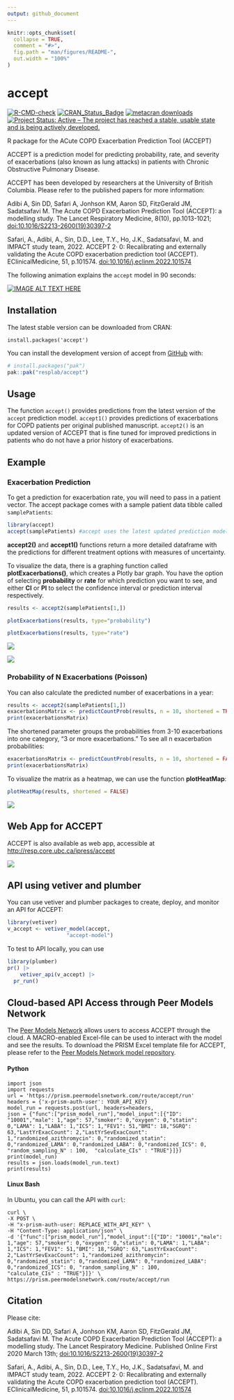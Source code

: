 ```yaml
---
output: github_document
---
```


<!-- README.md is generated from README.Rmd. Please edit that file -->

```r
knitr::opts_chunk$set(
  collapse = TRUE,
  comment = "#>",
  fig.path = "man/figures/README-",
  out.width = "100%"
)
```

# accept

<!-- badges: start -->

[![R-CMD-check](https://github.com/resplab/accept/actions/workflows/R-CMD-check.yaml/badge.svg)](https://github.com/resplab/accept/actions/workflows/R-CMD-check.yaml) [![CRAN_Status_Badge](https://www.r-pkg.org/badges/version/accept)](https://cran.r-project.org/package=accept) [![metacran downloads](https://cranlogs.r-pkg.org/badges/accept)](https://cran.r-project.org/package=accept) [![Project Status: Active -- The project has reached a stable, usable state and is being actively developed.](https://www.repostatus.org/badges/latest/active.svg)](https://www.repostatus.org/#active)

<!-- badges: end -->

R package for the ACute COPD Exacerbation Prediction Tool (ACCEPT)

ACCEPT is a prediction model for predicting probability, rate, and severity of exacerbations (also known as lung attacks) in patients with Chronic Obstructive Pulmonary Disease.

ACCEPT has been developed by researchers at the University of British Columbia. Please refer to the published papers for more information:

Adibi A, Sin DD, Safari A, Jonhson KM, Aaron SD, FitzGerald JM, Sadatsafavi M. The Acute COPD Exacerbation Prediction Tool (ACCEPT): a modelling study. The Lancet Respiratory Medicine, 8(10), pp.1013-1021; [doi:10.1016/S2213-2600(19)30397-2](https://www.thelancet.com/journals/lanres/article/PIIS2213-2600%2819%2930397-2/fulltext)

Safari, A., Adibi, A., Sin, D.D., Lee, T.Y., Ho, J.K., Sadatsafavi, M. and IMPACT study team, 2022. ACCEPT 2· 0: Recalibrating and externally validating the Acute COPD exacerbation prediction tool (ACCEPT). EClinicalMedicine, 51, p.101574. [doi:10.1016/j.eclinm.2022.101574](http://doi.org/10.1016/j.eclinm.2022.101574)

The following animation explains the `accept` model in 90 seconds:

[![IMAGE ALT TEXT HERE](https://img.youtube.com/vi/UuGLN128Z3Y/0.jpg)](https://www.youtube.com/watch?v=UuGLN128Z3Y)

## Installation

The latest stable version can be downloaded from CRAN:

`install.packages('accept')`

You can install the development version of accept from [GitHub](https://github.com/) with:

``` r
# install.packages("pak")
pak::pak("resplab/accept")
```

## Usage

The function `accept()` provides predictions from the latest version of the `accept` prediction model. `accept1()` provides predictions of exacerbations for COPD patients per original published manuscript. `accept2()` is an updated version of ACCEPT that is fine tuned for improved predictions in patients who do not have a prior history of exacerbations.

## Example

### Exacerbation Prediction

To get a prediction for exacerbation rate, you will need to pass in a patient vector. The accept package comes with a sample patient data tibble called `samplePatients`:

```r
library(accept)
accept(samplePatients) #accept uses the latest updated prediction model
```

**accept2()** and **accept1()** functions return a more detailed dataframe with the predictions for different treatment options with measures of uncertainty.

To visualize the data, there is a graphing function called **plotExacerbations()**, which creates a Plotly bar graph. You have the option of selecting **probability** or **rate** for which prediction you want to see, and either **CI** or **PI** to select the confidence interval or prediction interval respectively.

```r
results <- accept2(samplePatients[1,])

plotExacerbations(results, type="probability")

plotExacerbations(results, type="rate")
```

![](./man/figures/newplot1.png)

![](./man/figures/newplot3.png)

### Probability of N Exacerbations (Poisson)

You can also calculate the predicted number of exacerbations in a year:

```r
results <- accept2(samplePatients[1,]) 
exacerbationsMatrix <- predictCountProb(results, n = 10, shortened = TRUE)
print(exacerbationsMatrix)
```

The shortened parameter groups the probabilities from 3-10 exacerbations into one category, "3 or more exacerbations." To see all n exacerbation probabilities:

```r
exacerbationsMatrix <- predictCountProb(results, n = 10, shortened = FALSE)
print(exacerbationsMatrix)
```

To visualize the matrix as a heatmap, we can use the function **plotHeatMap**:

```r
plotHeatMap(results, shortened = FALSE)
```

![](./man/figures/newplot4.png)

## Web App for ACCEPT

ACCEPT is also available as web app, accessible at <http://resp.core.ubc.ca/ipress/accept>

![](./man/figures/accept_shiny.png)

## API using vetiver and plumber

You can use vetiver and plumber packages to create, deploy, and monitor an API for ACCEPT:

```r
library(vetiver)
v_accept <- vetiver_model(accept, 
                   "accept-model")

```

To test to API locally, you can use

```r
library(plumber)
pr() |> 
    vetiver_api(v_accept) |>
  pr_run()
```

## Cloud-based API Access through Peer Models Network

The [Peer Models Network](https://www.peermodelsnetwork.com) allows users to access ACCEPT through the cloud. A MACRO-enabled Excel-file can be used to interact with the model and see the results. To download the PRISM Excel template file for ACCEPT, please refer to the [Peer Models Network model repository](https://models.peermodelsnetwork.com).

#### Python

```         
import json
import requests
url = 'https://prism.peermodelsnetwork.com/route/accept/run'
headers = {'x-prism-auth-user': YOUR_API_KEY}
model_run = requests.post(url, headers=headers,
json = {"func":["prism_model_run"],"model_input":[{"ID": "10001","male": 1,"age": 57,"smoker": 0,"oxygen": 0,"statin": 0,"LAMA": 1,"LABA": 1,"ICS": 1,"FEV1": 51,"BMI": 18,"SGRQ": 63,"LastYrExacCount": 2,"LastYrSevExacCount": 1,"randomized_azithromycin": 0,"randomized_statin": 0,"randomized_LAMA": 0,"randomized_LABA": 0,"randomized_ICS": 0, "random_sampling_N" : 100,  "calculate_CIs" : "TRUE"}]})
print(model_run)
results = json.loads(model_run.text)
print(results)
```

#### Linux Bash

In Ubuntu, you can call the API with `curl`:

```         
curl \
-X POST \
-H "x-prism-auth-user: REPLACE_WITH_API_KEY" \
-H "Content-Type: application/json" \
-d '{"func":["prism_model_run"],"model_input":[{"ID": "10001","male": 1,"age": 57,"smoker": 0,"oxygen": 0,"statin": 0,"LAMA": 1,"LABA": 1,"ICS": 1,"FEV1": 51,"BMI": 18,"SGRQ": 63,"LastYrExacCount": 2,"LastYrSevExacCount": 1,"randomized_azithromycin": 0,"randomized_statin": 0,"randomized_LAMA": 0,"randomized_LABA": 0,"randomized_ICS": 0, "random_sampling_N" : 100, 
"calculate_CIs" : "TRUE"}]}' \
https://prism.peermodelsnetwork.com/route/accept/run
```

## Citation

Please cite:

Adibi A, Sin DD, Safari A, Jonhson KM, Aaron SD, FitzGerald JM, Sadatsafavi M. The Acute COPD Exacerbation Prediction Tool (ACCEPT): a modelling study. The Lancet Respiratory Medicine. Published Online First 2020 March 13th; [doi:10.1016/S2213-2600(19)30397-2](https://www.thelancet.com/journals/lanres/article/PIIS2213-2600%2819%2930397-2/fulltext)

Safari, A., Adibi, A., Sin, D.D., Lee, T.Y., Ho, J.K., Sadatsafavi, M. and IMPACT study team, 2022. ACCEPT 2· 0: Recalibrating and externally validating the Acute COPD exacerbation prediction tool (ACCEPT). EClinicalMedicine, 51, p.101574. [doi:10.1016/j.eclinm.2022.101574](http://doi.org/10.1016/j.eclinm.2022.101574)
